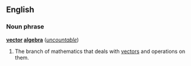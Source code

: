 {{wikipedia}}
==English==
===Noun phrase===
'''[[vector]] [[algebra]]''' (''[[uncountable]]'')

#{{mathematics}} The branch of mathematics that deals with [[vector]]s and operations on them.